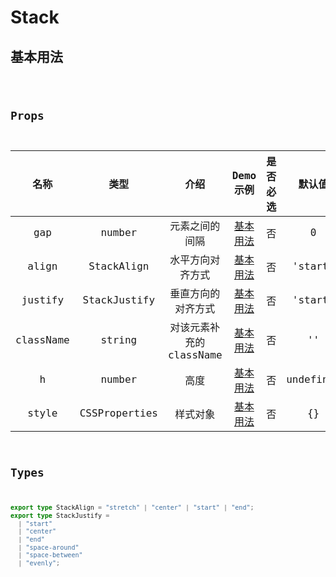 # Stack

## 基本用法

<code src="./stack/basic-usage.tsx" />

## Props

|   名称    |     类型      |           介绍           | Demo 示例 | 是否必选 |  默认值   |
| :-------: | :-----------: | :----------------------: | :-------: | :------: | :-------: |
|    gap    |    number     |      元素之间的间隔      |    [基本用法](#基本用法)     |    否    |     0     |
|   align   |  StackAlign   |     水平方向对齐方式     |     [基本用法](#基本用法)     |    否    |  'start'  |
|  justify  | StackJustify  |    垂直方向的对齐方式    |    [基本用法](#基本用法)     |    否    |  'start'  |
| className |    string     | 对该元素补充的 className |    [基本用法](#基本用法)     |    否    |    ''     |
|     h     |    number     |           高度           |  [基本用法](#基本用法)     |    否    | undefined |
|   style   | CSSProperties |         样式对象         |   [基本用法](#基本用法)     |    否    |    \{\}     |

## Types

```ts
export type StackAlign = "stretch" | "center" | "start" | "end";
export type StackJustify =
  | "start"
  | "center"
  | "end"
  | "space-around"
  | "space-between"
  | "evenly";
```
